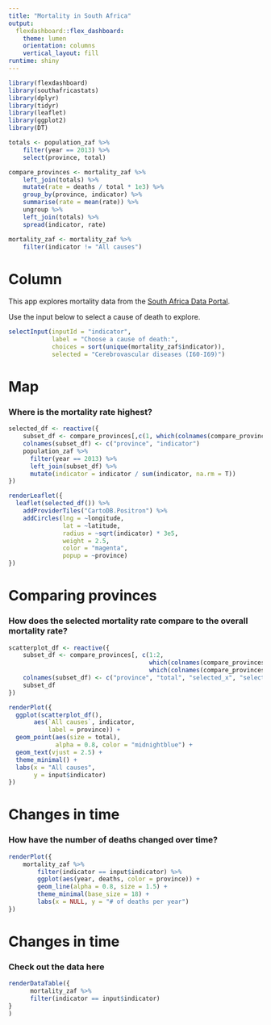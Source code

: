 ```yaml
---
title: "Mortality in South Africa"
output: 
  flexdashboard::flex_dashboard:
    theme: lumen
    orientation: columns
    vertical_layout: fill
runtime: shiny
---
```


```r
library(flexdashboard)
library(southafricastats)
library(dplyr)
library(tidyr)
library(leaflet)
library(ggplot2)
library(DT)

totals <- population_zaf %>% 
    filter(year == 2013) %>% 
    select(province, total)

compare_provinces <- mortality_zaf %>%
    left_join(totals) %>%
    mutate(rate = deaths / total * 1e3) %>%
    group_by(province, indicator) %>%
    summarise(rate = mean(rate)) %>%
    ungroup %>%
    left_join(totals) %>%
    spread(indicator, rate)

mortality_zaf <- mortality_zaf %>%
    filter(indicator != "All causes")

```

Column {.sidebar}
==================================================

This app explores mortality data from the 
[South Africa Data Portal](http://southafrica.opendataforafrica.org/).

Use the input below to select a cause of death to explore.

```r
selectInput(inputId = "indicator", 
            label = "Choose a cause of death:",
            choices = sort(unique(mortality_zaf$indicator)),
            selected = "Cerebrovascular diseases (I60-I69)")
```

Map {data-icon="fa-map-marker"}
==================================================

### Where is the mortality rate highest?

```r
selected_df <- reactive({
    subset_df <- compare_provinces[,c(1, which(colnames(compare_provinces) == input$indicator))]
    colnames(subset_df) <- c("province", "indicator")
    population_zaf %>%
      filter(year == 2013) %>%
      left_join(subset_df) %>%
      mutate(indicator = indicator / sum(indicator, na.rm = T))
})

renderLeaflet({
  leaflet(selected_df()) %>%
    addProviderTiles("CartoDB.Positron") %>%
    addCircles(lng = ~longitude,
               lat = ~latitude,
               radius = ~sqrt(indicator) * 3e5,
               weight = 2.5,
               color = "magenta",
               popup = ~province)
})
```

Comparing provinces {data-icon="fa-list"}
==================================================

### How does the selected mortality rate compare to the overall mortality rate?

```r

scatterplot_df <- reactive({
    subset_df <- compare_provinces[, c(1:2, 
                                       which(colnames(compare_provinces) == "All causes"),
                                       which(colnames(compare_provinces) == input$indicator))]
    colnames(subset_df) <- c("province", "total", "selected_x", "selected_y")
    subset_df
})

renderPlot({
  ggplot(scatterplot_df(),
       aes(`All causes`, indicator,
           label = province)) +
  geom_point(aes(size = total),
             alpha = 0.8, color = "midnightblue") +
  geom_text(vjust = 2.5) +
  theme_minimal() + 
  labs(x = "All causes",
       y = input$indicator)
})
```

Changes in time {data-icon="fa-area-chart"}
==================================================

### How have the number of deaths changed over time?

```r
renderPlot({
    mortality_zaf %>%
        filter(indicator == input$indicator) %>%
        ggplot(aes(year, deaths, color = province)) +
        geom_line(alpha = 0.8, size = 1.5) +
        theme_minimal(base_size = 18) +
        labs(x = NULL, y = "# of deaths per year")
})
```

Changes in time {data-icon="fa-table"}
==================================================

### Check out the data here

```r
renderDataTable({
      mortality_zaf %>%
      filter(indicator == input$indicator)
}
)

```


